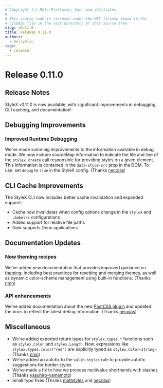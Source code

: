 ```yaml
---
# Copyright (c) Meta Platforms, Inc. and affiliates.
#
# This source code is licensed under the MIT license found in the
# LICENSE file in the root directory of this source tree.
slug: v0.11.0
title: Release 0.11.0
authors:
  - mellyeliu
tags:
  - release
---
```


# Release 0.11.0

## Release Notes

StyleX v0.11.0 is now available, with significant improvements in debugging, CLI caching, and documentation!


<Dial />

## Debugging Improvements

### Improved Runtime Debugging
We've made some big improvements to the information available in debug mode. We now include sourceMap information to indicate the file and line of the `stylex.create` call responsible for providing styles on a given element. This information is contained in the `data-style-src` prop in the DOM. To use, set `debug` to `true` in the StyleX config. (Thanks [necolas](https://github.com/necolas))

## CLI Cache Improvements

The StyleX CLI now includes better cache invalidation and expanded support:
- Cache now invalidates when config options change in the `StyleX` and `.babelrc` configurations
- Added support for relative file paths
- Now supports Deno applications

## Documentation Updates

### New theming recipes
We've added new documentation that provides improved guidance on [theming](https://stylexjs.com/docs/learn/recipes), including best practices for resetting and merging themes, as well as dynamic color-scheme management using built-in functions. (Thanks [nmn](https://github.com/nmn))

### API enhancements
We've added documentation about the new [PostCSS plugin](https://stylexjs.com/docs/api/configuration/postcss-plugin/) and updated the docs to reflect the latest debug information. (Thanks [necolas](https://github.com/necolas))

## Miscellaneous

- We've added exported return types for `stylex.types.*` functions such as `stylex.Color` and `stylex.Length`. Now, expressions like `stylex.types.color("red")` are explicitly typed as `stylex.Color<string>` (Thanks [nmn](https://github.com/nmn))
- We've added an autofix to the `valid-styles` rule to provide autofix suggestions for border styles
- We've made a fix to how we process multivalue shorthands with slashes (Thanks [yasuhiro-yamamoto](https://github.com/yasuhiro-yamamoto))
- Small typo fixes (Thanks [mattstyles](https://github.com/mattstyles) and [necolas](https://github.com/necolas))
